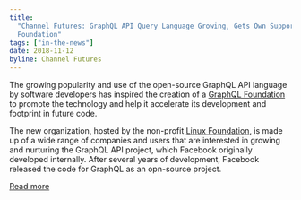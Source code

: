 ```yaml
---
title:
  "Channel Futures: GraphQL API Query Language Growing, Gets Own Support
  Foundation"
tags: ["in-the-news"]
date: 2018-11-12
byline: Channel Futures
---
```


The growing popularity and use of the open-source GraphQL API language by
software developers has inspired the creation of a
[GraphQL Foundation](https://www.linuxfoundation.org/press-release/2018/11/intent_to_form_graphql/)
to promote the technology and help it accelerate its development and footprint
in future code.

The new organization, hosted by the non-profit
[Linux Foundation](http://www.linuxfoundation.org/), is made up of a wide range
of companies and users that are interested in growing and nurturing the GraphQL
API project, which Facebook originally developed internally. After several years
of development, Facebook released the code for GraphQL as an opn-source project.

[Read more](https://www.channelfutures.com/open-source/graphql-api-query-language-growing-gets-own-support-foundation)
